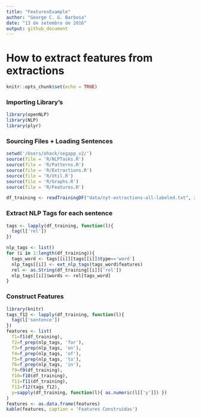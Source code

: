 ```yaml
---
title: "FeaturesExample"
author: "George C. G. Barbosa"
date: "13 de setembro de 2016"
output: github_document
---
```


# How to extract features from extractions

```r
knitr::opts_chunk$set(echo = TRUE)
```

### Importing Library's 
```r
library(openNLP)
library(NLP)
library(plyr)
```

### Sourcing Files + Loading Sentences
```r
setwd('/Users/ohack/segapp_v2/')
source(file = 'R/NLPTasks.R')
source(file = 'R/Patterns.R')
source(file = 'R/Extractions.R')
source(file = 'R/Util.R')
source(file = 'R/Graphs.R')
source(file = 'R/Features.R')

df_training <- readTrainingDF("data/nyt-extractions-all-labeled.txt", 200)
```

### Extract NLP Tags for each sentence
```r
tags <- lapply(df_training, function(l){
  tag(l['rel'])
})

nlp_tags <- list()
for (i in 1:length(df_training)){
  tags_word <- tags[[i]][tags[[i]]$type=='word']
  nlp_tags[[i]] <- ext_nlp_tags(tags_word$features)
  rel <- as.String(df_training[[i]]['rel'])
  nlp_tags[[i]]$words <- rel[tags_word]
}
```

### Construct Features
```r
library(knitr)
tags_f12 <- lapply(df_training, function(l){
  tag(l['sentence'])
})
features <- list(
  f1=f1(df_training), 
  f2=f_prep(nlp_tags, 'for'),
  f3=f_prep(nlp_tags, 'on'),
  f4=f_prep(nlp_tags, 'of'),
  f5=f_prep(nlp_tags, 'to'),
  f6=f_prep(nlp_tags, 'in'),
  f9=f9(df_training),
  f10=f10(df_training),
  f11=f11(df_training),
  f12=f12(tags_f12),
  y=sapply(df_training, function(l){ as.numeric(l[['y']]) })
)
features <- as.data.frame(features)
kable(features, caption = 'Features Construídas')
```
